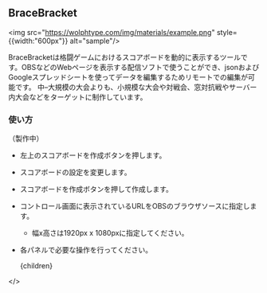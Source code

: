
## BraceBracket

<img src="https://wolphtype.com/img/materials/example.png" style={{width:"600px"}} alt="sample"/>

BraceBracketは格闘ゲームにおけるスコアボードを動的に表示するツールです。OBSなどのWebページを表示する配信ソフトで使うことができ、jsonおよびGoogleスプレッドシートを使ってデータを編集するためリモートでの編集が可能です。
中–大規模の大会よりも、小規模な大会や対戦会、窓対抗戦やサーバー内大会などをターゲットに制作しています。

### 使い方
（製作中）
- 左上のスコアボードを作成ボタンを押します。
- スコアボードの設定を変更します。
- スコアボードを作成ボタンを押して作成します。
- コントロール画面に表示されているURLをOBSのブラウザソースに指定します。
  - 幅x高さは1920px x 1080pxに指定してください。
- 各パネルで必要な操作を行ってください。


  <Head>
    <title>BraceBracket | Top</title>
  </Head>
  <DefaultLayout>
    <div className="markdown">
      {children}
    </div>
  </DefaultLayout>
</>
